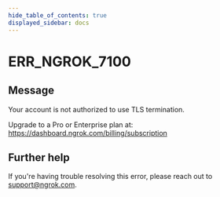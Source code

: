 ```yaml
---
hide_table_of_contents: true
displayed_sidebar: docs
---
```



# ERR_NGROK_7100

## Message

Your account is not authorized to use TLS termination.

Upgrade to a Pro or Enterprise plan at: https://dashboard.ngrok.com/billing/subscription

<ErrorDetails error="err_ngrok_7100" />

## Further help

If you're having trouble resolving this error, please reach out to [support@ngrok.com](mailto:support@ngrok.com?subject=Help%20with%20ERR_NGROK_7100).
